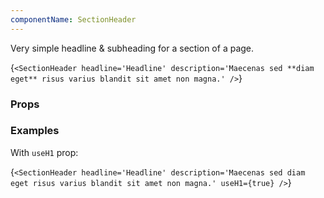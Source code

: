 ```yaml
---
componentName: SectionHeader
---
```


Very simple headline & subheading for a section of a page.

<LiveComponent>{`<SectionHeader
  headline='Headline'
  description='Maecenas sed **diam eget** risus varius blandit sit amet non magna.'
/>`}</LiveComponent>

### Props

<PropsTable props={componentProps} />

### Examples

With `useH1` prop:

<LiveComponent>{`<SectionHeader
  headline='Headline'
  description='Maecenas sed diam eget risus varius blandit sit amet non magna.'
  useH1={true}
/>`}</LiveComponent>
